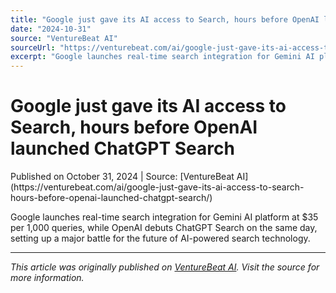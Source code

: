 ```yaml
---
title: "Google just gave its AI access to Search, hours before OpenAI launched ChatGPT Search"
date: "2024-10-31"
source: "VentureBeat AI"
sourceUrl: "https://venturebeat.com/ai/google-just-gave-its-ai-access-to-search-hours-before-openai-launched-chatgpt-search/"
excerpt: "Google launches real-time search integration for Gemini AI platform at $35 per 1,000 queries, while OpenAI debuts ChatGPT Search on the same day, setting up a m..."
---
```


# Google just gave its AI access to Search, hours before OpenAI launched ChatGPT Search

<div class="text-sm text-gray-500 mb-4">
  Published on October 31, 2024 | Source: [VentureBeat AI](https://venturebeat.com/ai/google-just-gave-its-ai-access-to-search-hours-before-openai-launched-chatgpt-search/)
</div>

Google launches real-time search integration for Gemini AI platform at $35 per 1,000 queries, while OpenAI debuts ChatGPT Search on the same day, setting up a major battle for the future of AI-powered search technology.

---

*This article was originally published on [VentureBeat AI](https://venturebeat.com/ai/google-just-gave-its-ai-access-to-search-hours-before-openai-launched-chatgpt-search/). Visit the source for more information.*
